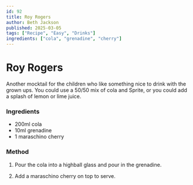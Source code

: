 ```yaml
---
id: 92
title: Roy Rogers
author: Beth Jackson
published: 2025-03-05
tags: ["Recipe", "Easy", "Drinks"]
ingredients: ["cola", "grenadine", "cherry"]
---
```


# Roy Rogers

<BlogTextWrapper>

Another mocktail for the children who like something nice to drink with the grown ups. You could use a 50/50 mix of cola and Sprite, or you could add a splash of lemon or lime juice.

</BlogTextWrapper>

<BlogTextWrapper>

### Ingredients

- 200ml cola
- 10ml grenadine
- 1 maraschino cherry

### Method

1. Pour the cola into a highball glass and pour in the grenadine.

2. Add a maraschino cherry on top to serve.

</BlogTextWrapper>

<ClickableTags tags={tags} />
